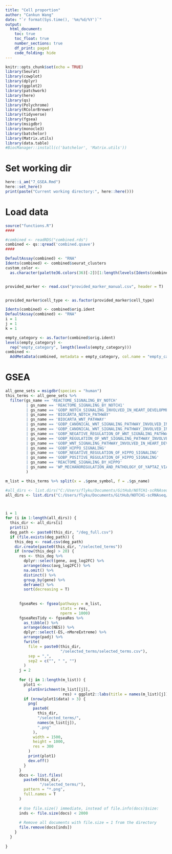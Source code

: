 ```yaml
---
title: "Cell proportion"
author: "Cankun Wang"
date: "`r format(Sys.time(), '%m/%d/%Y')`"
output: 
  html_document:
    toc: true
    toc_float: true
    number_sections: true
    df_print: paged
    code_folding: hide
---
```


```r
knitr::opts_chunk$set(echo = TRUE)
library(Seurat)
library(cowplot)
library(dplyr)
library(ggplot2)
library(patchwork)
library(here)
library(qs)
library(Polychrome)
library(RColorBrewer)
library(tidyverse)
library(fgsea)
library(msigdbr)
library(monocle3)
library(batchelor)
library(Matrix.utils)
library(data.table)
#BiocManager::install(c('batchelor', 'Matrix.utils'))
```


# Set working dir

```r
here::i_am("7_GSEA.Rmd")
here::set_here()
print(paste("Current working directory:", here::here()))

```

# Load data

```r
source("functions.R")
####

#combined <- readRDS("combined.rds")
combined <- qs::qread('combined.qsave')
####

DefaultAssay(combined) <- "RNA"
Idents(combined) <- combined$seurat_clusters
custom_color <-
  as.character(palette36.colors(36)[-2])[1:length(levels(Idents(combined)))]


provided_marker <- read.csv("provided_marker_manual.csv", header = T)


provided_marker$cell_type <- as.factor(provided_marker$cell_type)

Idents(combined) <- combined$orig.ident
DefaultAssay(combined) <- "RNA"
i = 1
j = 1
k = 1

empty_category <- as.factor(combined$orig.ident)
levels(empty_category) <-
  rep("empty_category", length(levels(empty_category)))
combined <-
  AddMetaData(combined, metadata = empty_category, col.name = "empty_category")

```

# GSEA


```r

all_gene_sets = msigdbr(species = "human")
this_terms <- all_gene_sets %>%
  filter(gs_name == 'REACTOME_SIGNALING_BY_NOTCH'
         | gs_name == 'REACTOME_SIGNALING_BY_NOTCH1'
         | gs_name == 'GOBP_NOTCH_SIGNALING_INVOLVED_IN_HEART_DEVELOPMENT'
         | gs_name == 'BIOCARTA_NOTCH_PATHWAY'
         | gs_name == 'BIOCARTA_WNT_PATHWAY'
         | gs_name == 'GOBP_CANONICAL_WNT_SIGNALING_PATHWAY_INVOLVED_IN_HEART_DEVELOPMENT'
         | gs_name == 'GOBP_CANONICAL_WNT_SIGNALING_PATHWAY_INVOLVED_IN_REGULATION_OF_CELL_PROLIFERATION'
         | gs_name == 'GOBP_NEGATIVE_REGULATION_OF_WNT_SIGNALING_PATHWAY_INVOLVED_IN_HEART_DEVELOPMENT'
         | gs_name == 'GOBP_REGULATION_OF_WNT_SIGNALING_PATHWAY_INVOLVED_IN_HEART_DEVELOPMENT'
         | gs_name == 'GOBP_WNT_SIGNALING_PATHWAY_INVOLVED_IN_HEART_DEVELOPMENT'
         | gs_name == 'GOBP_HIPPO_SIGNALING'
         | gs_name == 'GOBP_NEGATIVE_REGULATION_OF_HIPPO_SIGNALING'
         | gs_name == 'GOBP_POSITIVE_REGULATION_OF_HIPPO_SIGNALING'
         | gs_name == 'REACTOME_SIGNALING_BY_HIPPO'
         | gs_name == 'WP_MECHANOREGULATION_AND_PATHOLOGY_OF_YAPTAZ_VIA_HIPPO_AND_NONHIPPO_MECHANISMS'
         )

m_list = this_terms %>% split(x = .$gene_symbol, f = .$gs_name)

```


```r
#all_dirs <- list.dirs("C:/Users/flyku/Documents/GitHub/NOTCH1-scRNAseq/result_07212021/deg/", recursive = F)
all_dirs <- list.dirs("C:/Users/flyku/Documents/GitHub/NOTCH1-scRNAseq/result/deg/", recursive = F)



i = 1
for (i in 1:length(all_dirs)) {
  this_dir <- all_dirs[i]
  print(i)
  deg_path <- paste0(this_dir, "/deg_full.csv")
  if (file.exists(deg_path)) {
    this_deg <- read.csv(deg_path)
    dir.create(paste0(this_dir, "/selected_terms"))
    if (nrow(this_deg) > 20) {
      res <- this_deg %>%
        dplyr::select(gene, avg_log2FC) %>%
        arrange(desc(avg_log2FC)) %>%
        na.omit() %>%
        distinct() %>%
        group_by(gene) %>%
        deframe() %>%
        sort(decreasing = T)
      
      
      fgseaRes <- fgsea(pathways = m_list,
                        stats = res,
                        nperm = 1000)
      fgseaResTidy <- fgseaRes %>%
        as_tibble() %>%
        arrange(desc(NES)) %>%
        dplyr::select(-ES,-nMoreExtreme) %>%
        arrange(padj) %>%
        fwrite(
          file = paste0(this_dir,
                        "/selected_terms/selected_terms.csv"),
          sep = ",",
          sep2 = c("", " ", "")
        )
      j = 2
      
      for (j in 1:length(m_list)) {
        plot1 <-
          plotEnrichment(m_list[[j]],
                         res) + ggplot2::labs(title = names(m_list)[j])
        if (nrow(plot1$data) > 3) {
          png(
            paste0(
              this_dir,
              "/selected_terms/",
              names(m_list[j]),
              ".png"
            ),
            width = 1500,
            height = 1000,
            res = 300
          )
          print(plot1)
          dev.off()
        }
      }
      docs <- list.files(
        paste0(this_dir,
               "/selected_terms/"),
        pattern = "*.png",
        full.names = T
      )
      
      # Use file.size() immediate, instead of file.info(docs)$size:
      inds <- file.size(docs) < 2000
      
      # Remove all documents with file.size = 1 from the directory
      file.remove(docs[inds])
    }
  }
  
}

```
